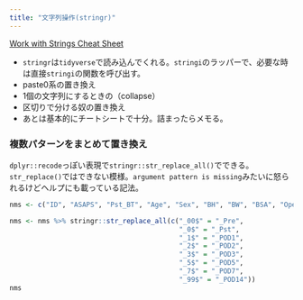 ```yaml
---
title: "文字列操作(stringr)"
---
```


[Work with Strings Cheat Sheet](https://github.com/rstudio/cheatsheets/raw/master/strings.pdf)

- `stringr`は`tidyverse`で読み込んでくれる。`stringi`のラッパーで、必要な時は直接`stringi`の関数を呼び出す。
- paste0系の置き換え
- 1個の文字列にするときの（collapse）
- 区切りで分ける奴の置き換え
- あとは基本的にチートシートで十分。詰まったらメモる。

### 複数パターンをまとめて置き換え

`dplyr::recode`っぽい表現で`stringr::str_replace_all()`でできる。`str_replace()`ではできない模様。`argument pattern is missing`みたいに怒られるけどヘルプにも載っている記法。

```r
nms <- c("ID", "ASAPS", "Pst_BT", "Age", "Sex", "BH", "BW", "BSA", "Operation_time", "Anesthesia_time", "EBL", "Urine", "Transfusion", "Crystaloid", "colloid", "Compli", "TBil_00", "APTT_00", "PTINR_00", "Fbg_00", "Hb_00", "Plt_00", "TBil_0", "APTT_0", "PTINR_0", "Fbg_0", "Hb_0", "Plt_0", "TBil_1", "APTT_1", "PTINR_1", "Fbg_1", "Hb_1", "Plt_1", "TBil_2", "APTT_2", "PTINR_2", "Fbg_2", "Hb_2", "Plt_2", "TBil_3", "APTT_3", "PTINR_3", "Fbg_3", "Hb_3", "Plt_3", "TBil_5", "APTT_5", "PTINR_5", "Fbg_5", "Hb_5", "Plt_5", "TBil_7", "APTT_7", "PTINR_7", "Fbg_7", "Hb_7", "Plt_7", "TBil_99", "APTT_99", "PTINR_99", "Fbg_99", "Hb_99", "Plt_99")

nms <- nms %>% stringr::str_replace_all(c("_00$" = "_Pre",
                                          "_0$" = "_Pst",
                                          "_1$" = "_POD1",
                                          "_2$" = "_POD2",
                                          "_3$" = "_POD3",
                                          "_5$" = "_POD5",
                                          "_7$" = "_POD7",
                                          "_99$" = "_POD14"))
nms
```

